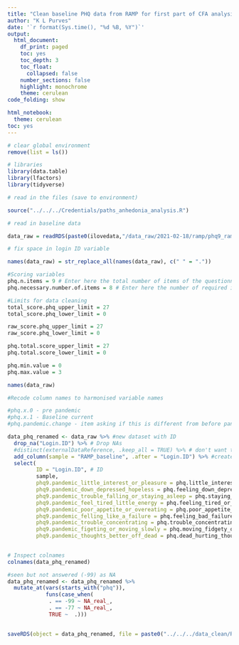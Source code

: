 ```yaml
---
title: "Clean baseline PHQ data from RAMP for first part of CFA analysis"
author: "K L Purves"
date: '`r format(Sys.time(), "%d %B, %Y")`'
output:
  html_document:
    df_print: paged
    toc: yes
    toc_depth: 3
    toc_float:
      collapsed: false
    number_sections: false
    highlight: monochrome
    theme: cerulean
code_folding: show

html_notebook:
  theme: cerulean
toc: yes
---
```


```r
# clear global environment
remove(list = ls())
```

```r
# libraries
library(data.table)
library(lfactors)
library(tidyverse)
```

```r
# read in the files (save to environment)

source("../../../Credentials/paths_anhedonia_analysis.R")
```


```r
# read in baseline data

data_raw = readRDS(paste0(ilovedata,"/data_raw/2021-02-18/ramp/phq9_ramp.rds"))
```

```r

# fix space in login ID variable

names(data_raw) = str_replace_all(names(data_raw), c(" " = ".")) 
```


```r
#Scoring variables
phq.n.items = 9 # Enter here the total number of items of the questionnaire
phq.necessary.number.of.items = 8 # Enter here the number of required items to include a participant

#Limits for data cleaning
total_score.phq_upper_limit = 27
total_score.phq_lower_limit = 0

raw_score.phq_upper_limit = 27
raw_score.phq_lower_limit = 0

phq.total.score_upper_limit = 27
phq.total.score_lower_limit = 0

phq.min.value = 0
phq.max.value = 3
```


```r

names(data_raw)

```


```r
#Recode column names to harmonised variable names

#phq.x.0 - pre pandemic
#phq.x.1 - Baseline current
#phq.pandemic.change - item asking if this is different from before pandemic

data_phq_renamed <- data_raw %>% #new dataset with ID
  drop_na("Login.ID") %>% # Drop NAs
  #distinct(externalDataReference, .keep_all = TRUE) %>% # don't want to do this for RAMP data
  add_column(sample = "RAMP_baseline", .after = "Login.ID") %>% #create new column 
  select(
         ID = "Login.ID", # ID
         sample,
         phq9.pandemic_little_interest_or_pleasure = phq.little_interest_or_pleasure_in_doing_things,
         phq9.pandemic_down_depressed_hopeless = phq.feeling_down_depressed_or_hopeless,
         phq9.pandemic_trouble_falling_or_staying_asleep = phq.staying_asleep_sleeping_trouble,
         phq9.pandemic_feel_tired_little_energy = phq.feeling_tired_or_having_little_energy,
         phq9.pandemic_poor_appetite_or_overeating = phq.poor_appetite_or_overeating,
         phq9.pandemic_felling_like_a_failure = phq.feeling_bad_failure_family,
         phq9.pandemic_trouble_concentrating = phq.trouble_concentrating_newspaper_reading,
         phq9.pandemic_figeting_or_moving_slowly = phq.moving_fidgety_opposite_slowly,
         phq9.pandemic_thoughts_better_off_dead = phq.dead_hurting_thoughts)
         

# Inspect colnames
colnames(data_phq_renamed)


```


```r
#seen but not answered (-99) as NA
data_phq_renamed <- data_phq_renamed %>%
  mutate_at(vars(starts_with("phq")),
            funs(case_when(
             . == -99 ~ NA_real_,
             . == -77 ~ NA_real_,
             TRUE ~  .)))
  

```


```r

saveRDS(object = data_phq_renamed, file = paste0("../../../data_clean/RAMP_phq/phq.clean_baseline.RAMP",  ".rds"))

```